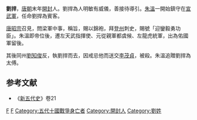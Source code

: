{{multiple issues|
{{cleanup-jargon|time=2017-04-03T04:30:58+00:00}}
{{copyedit|time=2017-04-03T04:30:58+00:00}}
{{copypaste|time=2017-04-03T04:30:58+00:00}}
{{expert|time=2017-04-03T04:30:58+00:00}}
{{inappropriate tone|time=2017-04-03T04:30:58+00:00}}
{{trivia|time=2017-04-03T04:30:58+00:00}}
}}
'''劉捍'''，[[唐朝|唐朝]]末年[[開封|開封]]人。劉捍為人明敏有威儀，善接待導引。[[朱溫|朱溫]]一開始鎮守在[[宣武軍|宣武軍]]，任命劉捍為賓客。

[[唐昭宗|唐昭宗]]召見，問梁軍中事，稱旨，賜以錦袍，拜[[登州|登州]]刺史，賜號「迎鑾毅勇功臣」。朱溫即帝位後，遷左天武指揮使、元從親軍都虞候、左龍虎統軍，出為佑國軍留後。

其後同州[[劉知俊|劉知俊]]反，執劉捍而去，因戒忌他而送交[[李茂貞|李茂貞]]，被殺。朱溫追贈劉捍為太傅。

== 参考文献 ==
*《[[新五代史|新五代史]]》卷21

[[Category:唐朝武官|F]]
[[Category:后梁官员|F]]
[[Category:五代十國戰爭身亡者|Category:五代十國戰爭身亡者]]
[[Category:開封人|Category:開封人]]
[[Category:劉姓|Category:劉姓]]